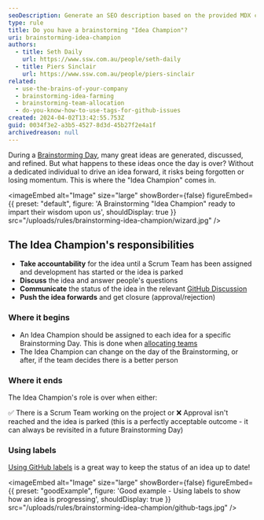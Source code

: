 ```yaml
---
seoDescription: Generate an SEO description based on the provided MDX content - Assigning an "Idea Champion" for brainstormed ideas ensures accountability and momentum, driving projects forward from concept to reality.
type: rule
title: Do you have a brainstorming "Idea Champion"?
uri: brainstorming-idea-champion
authors:
  - title: Seth Daily
    url: https://www.ssw.com.au/people/seth-daily
  - title: Piers Sinclair
    url: https://www.ssw.com.au/people/piers-sinclair
related:
  - use-the-brains-of-your-company
  - brainstorming-idea-farming
  - brainstorming-team-allocation
  - do-you-know-how-to-use-tags-for-github-issues
created: 2024-04-02T13:42:55.753Z
guid: 0034f3e2-a3b5-4527-8d3d-45b27f2e4a1f
archivedreason: null
---
```


During a [Brainstorming Day](/use-the-brains-of-your-company), many great ideas are generated, discussed, and refined. But what happens to these ideas once the day is over? Without a dedicated individual to drive an idea forward, it risks being forgotten or losing momentum. This is where the "Idea Champion" comes in.

<imageEmbed
  alt="Image"
  size="large"
  showBorder={false}
  figureEmbed={{
    preset: "default",
    figure: 'A Brainstorming "Idea Champion" ready to impart their wisdom upon us',
    shouldDisplay: true
  }}
  src="/uploads/rules/brainstorming-idea-champion/wizard.jpg"
/>

## The Idea Champion's responsibilities

* **Take accountability** for the idea until a Scrum Team has been assigned and development has started or the idea is parked
* **Discuss** the idea and answer people's questions
* **Communicate** the status of the idea in the relevant [GitHub Discussion](/brainstorming-idea-farming)
* **Push the idea forwards** and get closure (approval/rejection)

### Where it begins

* An Idea Champion should be assigned to each idea for a specific Brainstorming Day. This is done when [allocating teams](/brainstorming-team-allocation)
* The Idea Champion can change on the day of the Brainstorming, or after, if the team decides there is a better person

### Where it ends

The Idea Champion's role is over when either:

✅ There is a Scrum Team working on the project
or
❌ Approval isn't reached and the idea is parked (this is a perfectly acceptable outcome - it can always be revisited in a future Brainstorming Day)

### Using labels

[Using GitHub labels](/do-you-know-how-to-use-tags-for-github-issues) is a great way to keep the status of an idea up to date!

<imageEmbed
  alt="Image"
  size="large"
  showBorder={false}
  figureEmbed={{
    preset: "goodExample",
    figure: 'Good example - Using labels to show how an idea is progressing',
    shouldDisplay: true
  }}
  src="/uploads/rules/brainstorming-idea-champion/github-tags.jpg"
/>